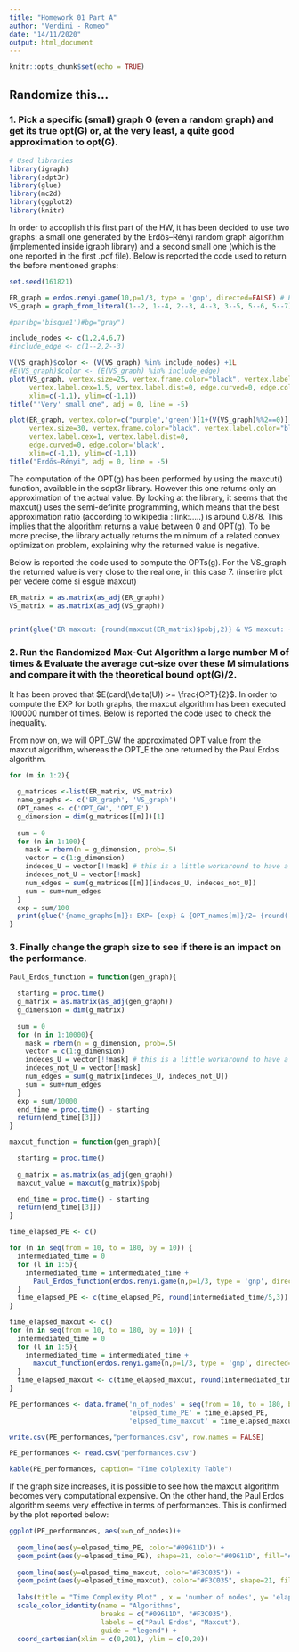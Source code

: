 ```yaml
---
title: "Homework 01 Part A"
author: "Verdini - Romeo"
date: "14/11/2020"
output: html_document
---
```


```r
knitr::opts_chunk$set(echo = TRUE)
```


## Randomize this...

### 1. Pick a specific (small) graph G (even a random graph) and get its true opt(G) or, at the very least, a quite good approximation to opt(G).

```r
# Used libraries
library(igraph)
library(sdpt3r)
library(glue)
library(mc2d)
library(ggplot2)
library(knitr)
```

In order to accoplish this first part of the HW, it has been decided to use two graphs: a small one generated by the Erdős–Rényi random graph algorithm (implemented inside igraph library) and a second \textbb{very} small one (which is the one reported in the first .pdf file).
Below is reported the code used to return the before mentioned graphs:

```r
set.seed(161821)
```

```r
ER_graph = erdos.renyi.game(10,p=1/3, type = 'gnp', directed=FALSE) # Erdős–Rényi
VS_graph = graph_from_literal(1--2, 1--4, 2--3, 4--3, 3--5, 5--6, 5--7) # the very small one
```

```r
#par(bg='bisque1')#bg="gray")

include_nodes <- c(1,2,4,6,7)
#include_edge <- c(1--2,2--3)

V(VS_graph)$color <- (V(VS_graph) %in% include_nodes) +1L
#E(VS_graph)$color <- (E(VS_graph) %in% include_edge)
plot(VS_graph, vertex.size=25, vertex.frame.color="black", vertex.label.color="black",
     vertex.label.cex=1.5, vertex.label.dist=0, edge.curved=0, edge.color=('black'),
     xlim=c(-1,1), ylim=c(-1,1))
title("'Very' small one", adj = 0, line = -5)

plot(ER_graph, vertex.color=c("purple",'green')[1+(V(VS_graph)%%2==0)],
     vertex.size=30, vertex.frame.color="black", vertex.label.color="black",
     vertex.label.cex=1, vertex.label.dist=0,
     edge.curved=0, edge.color='black',
     xlim=c(-1,1), ylim=c(-1,1))
title("Erdős–Rényi", adj = 0, line = -5)
```



The computation of the OPT(g) has been performed by using the maxcut() function, available in the sdpt3r library. However this one returns only an approximation of the actual value. By looking at the library, it seems that the maxcut() uses the semi-definite programming, which means that the best approximation ratio (according to wikipedia : link:.....) is around 0.878. This implies that the algorithm returns a value between 0 and OPT(g). To be more precise, the library actually returns the minimum of a related convex optimization problem, explaining why the returned value is negative. 

Below is reported the code used to compute the OPTs(g). For the VS_graph the returned value is very close to the real one, in this case 7. (inserire plot per vedere come si esgue maxcut)

```r
ER_matrix = as.matrix(as_adj(ER_graph))
VS_matrix = as.matrix(as_adj(VS_graph))


print(glue('ER maxcut: {round(maxcut(ER_matrix)$pobj,2)} & VS maxcut: {round(maxcut(VS_matrix)$pobj,2)}'))
```

### 2. Run the Randomized Max-Cut Algorithm a large number M of times & Evaluate the average cut-size over these M simulations and compare it with the theoretical bound opt(G)/2.

It has been proved that $E(card(\delta(U)) >= \frac{OPT}{2}$. In order to compute the EXP for both graphs, the maxcut algorithm has been executed 100000 number of times. Below is reported the code used to check the inequality.

From now on, we will OPT_GW the approximated OPT value from the maxcut algorithm, whereas the OPT_E the one returned by the Paul Erdos algorithm.


```r

for (m in 1:2){
  
  g_matrices <-list(ER_matrix, VS_matrix)
  name_graphs <- c('ER_graph', 'VS_graph')
  OPT_names <- c('OPT_GW', 'OPT_E')
  g_dimension = dim(g_matrices[[m]])[1]
  
  sum = 0
  for (n in 1:100){
    mask = rbern(n = g_dimension, prob=.5) 
    vector = c(1:g_dimension)
    indeces_U = vector[!!mask] # this is a little workaround to have a mask with TRUE and FALSE instead of 1 0
    indeces_not_U = vector[!mask] 
    num_edges = sum(g_matrices[[m]][indeces_U, indeces_not_U]) 
    sum = sum+num_edges
  }
  exp = sum/100
  print(glue('{name_graphs[m]}: EXP= {exp} & {OPT_names[m]}/2= {round(-maxcut(g_matrices[[m]])$pobj/2,2)}'))
}
```

### 3. Finally change the graph size to see if there is an impact on the performance.

```r
Paul_Erdos_function = function(gen_graph){
  
  starting = proc.time()
  g_matrix = as.matrix(as_adj(gen_graph))
  g_dimension = dim(g_matrix)
  
  sum = 0
  for (n in 1:10000){
    mask = rbern(n = g_dimension, prob=.5) 
    vector = c(1:g_dimension)
    indeces_U = vector[!!mask] # this is a little workaround to have a mask with TRUE and FALSE instead of 1 0
    indeces_not_U = vector[!mask] 
    num_edges = sum(g_matrix[indeces_U, indeces_not_U]) 
    sum = sum+num_edges
  }
  exp = sum/10000
  end_time = proc.time() - starting 
  return(end_time[[3]])
}

maxcut_function = function(gen_graph){

  starting = proc.time()
  
  g_matrix = as.matrix(as_adj(gen_graph))
  maxcut_value = maxcut(g_matrix)$pobj

  end_time = proc.time() - starting 
  return(end_time[[3]])
}
```

```r
time_elapsed_PE <- c()

for (n in seq(from = 10, to = 180, by = 10)) {
  intermediated_time = 0
  for (l in 1:5){
    intermediated_time = intermediated_time +  
      Paul_Erdos_function(erdos.renyi.game(n,p=1/3, type = 'gnp', directed=FALSE))
  }
  time_elapsed_PE <- c(time_elapsed_PE, round(intermediated_time/5,3))
}
```

```r
time_elapsed_maxcut <- c()
for (n in seq(from = 10, to = 180, by = 10)) {
  intermediated_time = 0
  for (l in 1:5){
    intermediated_time = intermediated_time +  
      maxcut_function(erdos.renyi.game(n,p=1/3, type = 'gnp', directed=FALSE))
  }
  time_elapsed_maxcut <- c(time_elapsed_maxcut, round(intermediated_time/5,3))
}
```

```r
PE_performances <- data.frame('n_of_nodes' = seq(from = 10, to = 180, by = 10),
                              'elpsed_time_PE' = time_elapsed_PE,
                              'elpsed_time_maxcut' = time_elapsed_maxcut)
```

```r
write.csv(PE_performances,"performances.csv", row.names = FALSE)
```

```r
PE_performances <- read.csv("performances.csv")
```



```r
kable(PE_performances, caption= "Time colplexity Table")
```

If the graph size increases, it is possible to see how the maxcut algorithm becomes very computational expensive. On the other hand, the Paul Erdos algorithm seems very effective in terms of performances. This is confirmed by the plot reported below:

```r
ggplot(PE_performances, aes(x=n_of_nodes))+
  
  geom_line(aes(y=elpased_time_PE, color="#09611D")) +
  geom_point(aes(y=elpased_time_PE), shape=21, color="#09611D", fill="#F34835", size=3) + 
  
  geom_line(aes(y=elpased_time_maxcut, color="#F3C035")) + 
  geom_point(aes(y=elpased_time_maxcut), color="#F3C035", shape=21, fill="purple", size=3) +
  
  labs(title = "Time Complexity Plot" , x = 'number of nodes', y= 'elapsed time [s]') +
  scale_color_identity(name = "Algorithms",
                       breaks = c("#09611D", "#F3C035"),
                       labels = c("Paul Erdos", "Maxcut"),
                       guide = "legend") +
  coord_cartesian(xlim = c(0,201), ylim = c(0,20))
```


















